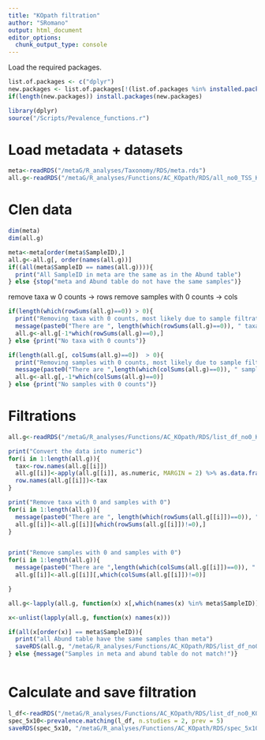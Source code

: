```yaml
---
title: "KOpath filtration"
author: "SRomano"
output: html_document
editor_options: 
  chunk_output_type: console
---
```


Load the required packages.

```r
list.of.packages <- c("dplyr")
new.packages <- list.of.packages[!(list.of.packages %in% installed.packages()[,"Package"])]
if(length(new.packages)) install.packages(new.packages)

library(dplyr)
source("/Scripts/Pevalence_functions.r")
```

# Load metadata + datasets
```r
meta<-readRDS("/metaG/R_analyses/Taxonomy/RDS/meta.rds")
all.g<-readRDS("/metaG/R_analyses/Functions/AC_KOpath/RDS/all_no0_TSS_KOpath.rds")
```

# Clen data
```r
dim(meta)
dim(all.g)

meta<-meta[order(meta$SampleID),]
all.g<-all.g[, order(names(all.g))]
if((all(meta$SampleID == names(all.g)))){
  print("All SampleID in meta are the same as in the Abund table")
} else {stop("meta and Abund table do not have the same samples")}

```

remove taxa w 0 counts -> rows
remove samples with 0 counts -> cols
```r
if(length(which(rowSums(all.g)==0)) > 0){
  print("Removing taxa with 0 counts, most likely due to sample filtration")
  message(paste0("There are ", length(which(rowSums(all.g)==0)), " taxa with 0 counts. removed!"))
  all.g<-all.g[-1*which(rowSums(all.g)==0),]
} else {print("No taxa with 0 counts")}

if(length(all.g[, colSums(all.g)==0])  > 0){
  print("Removing samples with 0 counts, most likely due to sample filtration")
  message(paste0("There are ",length(which(colSums(all.g)==0)), " samples with 0 counts. removed!"))
  all.g<-all.g[,-1*which(colSums(all.g)==0)]
} else {print("No samples with 0 counts")}

```


# Filtrations 
```r
all.g<-readRDS("/metaG/R_analyses/Functions/AC_KOpath/RDS/list_df_no0_KOpath.rds")

print("Convert the data into numeric")
for(i in 1:length(all.g)){
  tax<-row.names(all.g[[i]])
  all.g[[i]]<-apply(all.g[[i]], as.numeric, MARGIN = 2) %>% as.data.frame()
  row.names(all.g[[i]])<-tax
}

print("Remove taxa with 0 and samples with 0")
for(i in 1:length(all.g)){
  message(paste0("There are ", length(which(rowSums(all.g[[i]])==0)), " taxa with 0 counts. removed!"))
  all.g[[i]]<-all.g[[i]][which(rowSums(all.g[[i]])!=0),]
}


print("Remove samples with 0 and samples with 0")
for(i in 1:length(all.g)){
  message(paste0("There are ",length(which(colSums(all.g[[i]])==0)), " samples with 0 counts. removed!"))
  all.g[[i]]<-all.g[[i]][,which(colSums(all.g[[i]])!=0)]

}

all.g<-lapply(all.g, function(x) x[,which(names(x) %in% meta$SampleID)])

x<-unlist(lapply(all.g, function(x) names(x)))

if(all(x[order(x)] == meta$SampleID)){
  print("all Abund table have the same samples than meta")
  saveRDS(all.g, "/metaG/R_analyses/Functions/AC_KOpath/RDS/list_df_no0_KOpath.rds")
} else {message("Samples in meta and abund table do not match!")}



```

# Calculate and save filtration
```r
l_df<-readRDS("/metaG/R_analyses/Functions/AC_KOpath/RDS/list_df_no0_KOpath.rds")
spec_5x10<-prevalence.matching(l_df, n.studies = 2, prev = 5) 
saveRDS(spec_5x10, "/metaG/R_analyses/Functions/AC_KOpath/RDS/spec_5x10.rds")


```
